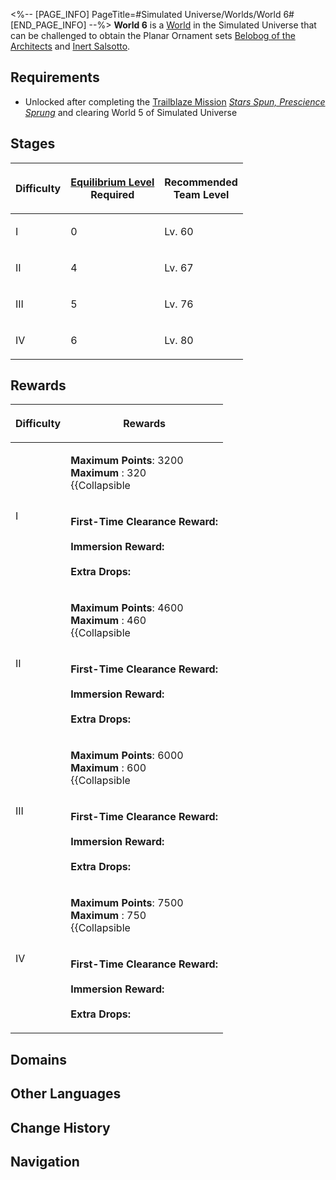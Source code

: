 <%-- [PAGE_INFO]
PageTitle=#Simulated Universe/Worlds/World 6#
[END_PAGE_INFO] --%>
{{Domain Infobox
|title         = World 6
|image         = Simulated Universe World 6.png
|type          = Simulated Universe
|type2         = World
|mechanism     = 
|boss          = Cocolia (Complete)
|requiredEL    = 4/5/6
|recLevel      = 60/67/76/80
|recTypes      = Fire,Quantum,Lightning
|cost          = 40
|drops         = Belobog of the Architects; Inert Salsotto
|drops_delim   = ;
|rewards       = 
}}
'''World 6''' is a [[Simulated Universe/Worlds#Worlds|World]] in the Simulated Universe that can be challenged to obtain the Planar Ornament sets [[Belobog of the Architects]] and [[Inert Salsotto]].

==Requirements==
* Unlocked after completing the [[Trailblaze Mission]] ''[[Stars Spun, Prescience Sprung]]'' and clearing World 5 of Simulated Universe

==Stages==
{| class="article-table"
! Difficulty !! [[Equilibrium Level]]<br />Required !! Recommended<br />Team Level
|-
| I || 0 || Lv. 60
|-
| II || 4 || Lv. 67
|-
| III || 5 || Lv. 76
|-
| IV || 6 || Lv. 80
|}

==Rewards==
{| class="wikitable"
! Difficulty !! Rewards
|-
| rowspan=2 | I
|
'''Maximum Points''': 3200<br />
'''Maximum {{Item|Ability Point|20|text=Ability Points}}''': 320<br />
{{Collapsible
|{{SU Partial Point Rewards|3200}}
|Partial Rewards
|collapsed=1
}}
|-
|
'''First-Time Clearance Reward:'''<br />{{Card List|Herta Bond*2; Herta*1; Trailblaze EXP*600|delim=;}}<br />
'''Immersion Reward:'''<br/>{{Card List|1=Belobog of the Architects*1 { rarity = 5 }; Inert Salsotto*1 { rarity = 5 }; Belobog of the Architects*1 { rarity = 4 }; Inert Salsotto*1 { rarity = 4 }; Credit*1; Trailblaze EXP*200; Belobog of the Architects*1 { rarity = 3 }; Inert Salsotto*1 { rarity = 3 }|delim=;|mini=1}}<br />
'''Extra Drops:'''<br />{{Card List|Credit*1; Glimmering Core*1; Usurper's Scheme*1; Silvermane Insignia*1; Ancient Spindle*1; Immortal Aeroblossom*1; Artifex's Cogwheel*1; Dream Flow Valve*1; Fragments of Impression*1; Lost Lightdust*1|delim=;|mini=1}}
|-
| rowspan=2 | II
|
'''Maximum Points''': 4600<br />
'''Maximum {{Item|Ability Point|20|text=Ability Points}}''': 460<br />
{{Collapsible
|{{SU Partial Point Rewards|4600}}
|Partial Rewards
|collapsed=1
}}
|-
|
'''First-Time Clearance Reward:'''<br />{{Card List|1=Salsotto's Moving City*1 { rarity = 5 }; Salsotto's Terminator Line*1 { rarity = 5 }; Trailblaze EXP*200|delim=;}}<br />
'''Immersion Reward:'''<br/>{{Card List|1=Belobog of the Architects*1 { rarity = 5 }; Inert Salsotto*1 { rarity = 5 }; Belobog of the Architects*1 { rarity = 4 }; Inert Salsotto*1 { rarity = 4 }; Credit*1; Trailblaze EXP*200; Belobog of the Architects*1 { rarity = 3 }; Inert Salsotto*1 { rarity = 3 }|delim=;|mini=1}}<br />
'''Extra Drops:'''<br />{{Card List|Squirming Core*1; Conqueror's Will*1; Silvermane Medal*1; Ancient Engine*1; Immortal Lumintwig*1; Artifex's Gyreheart*1; Dream Making Engine*1; Shards of Desires*1; Credit*1; Lost Lightdust*1|delim=;|mini=1}}
|-
| rowspan=2 | III
|
'''Maximum Points''': 6000<br />
'''Maximum {{Item|Ability Point|20|text=Ability Points}}''': 600<br />
{{Collapsible
|{{SU Partial Point Rewards|6000}}
|Partial Rewards
|collapsed=1
}}
|-
|
'''First-Time Clearance Reward:'''<br />{{Card List|1=Belobog's Fortress of Preservation*1 { rarity = 5 }; Belobog's Iron Defense*1 { rarity = 5 }; Trailblaze EXP*200|delim=;}}<br />
'''Immersion Reward:'''<br/>{{Card List|1=Belobog of the Architects*1 { rarity = 5 }; Inert Salsotto*1 { rarity = 5 }; Belobog of the Architects*1 { rarity = 4 }; Inert Salsotto*1 { rarity = 4 }; Credit*1; Trailblaze EXP*200; Belobog of the Architects*1 { rarity = 3 }; Inert Salsotto*1 { rarity = 3 }|delim=;|mini=1}}<br />
'''Extra Drops:'''<br />{{Card List|Squirming Core*1; Conqueror's Will*1; Silvermane Medal*1; Ancient Engine*1; Immortal Lumintwig*1; Artifex's Gyreheart*1; Dream Making Engine*1; Shards of Desires*1; Credit*1; Lost Lightdust*1|delim=;|mini=1}}
|-
| rowspan=2 | IV
|
'''Maximum Points''': 7500<br />
'''Maximum {{Item|Ability Point|20|text=Ability Points}}''': 750<br />
{{Collapsible
|{{SU Partial Point Rewards|7500}}
|Partial Rewards
|collapsed=1
}}
|-
|
'''First-Time Clearance Reward:'''<br />{{Card List|1=Salsotto's Moving City*1 { rarity = 5 }; Salsotto's Terminator Line*1 { rarity = 5 }; Trailblaze EXP*200|delim=;}}<br />
'''Immersion Reward:'''<br/>{{Card List|1=Belobog of the Architects*1 { rarity = 5 }; Inert Salsotto*1 { rarity = 5 }; Belobog of the Architects*1 { rarity = 4 }; Inert Salsotto*1 { rarity = 4 }; Credit*1; Trailblaze EXP*200|delim=;|mini=1}}<br />
'''Extra Drops:'''<br />{{Card List|Squirming Core*1; Conqueror's Will*1; Silvermane Medal*1; Ancient Engine*1; Immortal Lumintwig*1; Artifex's Gyreheart*1; Dream Making Engine*1; Shards of Desires*1; Credit*1; Lost Lightdust*1|delim=;|mini=1}}
|}

==Domains==
{{Tabber
|Difficulty I
|
{{Table Wrapper
|class        = wikitable tdc1
|size         = 14;3
|header-1-1   = Number
|header-1-2   = Possible Domains
|header-1-3   = Possible Enemies
|cell-2-1     = 1
|cell-2-2     = {{SU Domain Card|Combat|56}}
|cell-3-1     = 2
|cell-3-2     = {{SU Domain Card|Combat;Occurrence|57}}
|cell-4-1     = 3
|cell-4-2     = {{SU Domain Card|Combat;Occurrence|58}}
|cell-5-1     = 4
|cell-5-2     = {{SU Domain Card|Elite|59}}
|cell-5-3     = {{Card List|Frigid Prowler;Aurumaton Gatekeeper;Ice Out of Space;Decaying Shadow|amount=Lv. 59|type=Enemy|show_caption=1|delim=;}}
|cell-6-1     = 5
|cell-6-2     = {{SU Domain Card|Respite|59}}
|cell-7-1     = 6
|cell-7-2     = {{SU Domain Card|Combat|60}}
|cell-8-1     = 7
|cell-8-2     = {{SU Domain Card|Combat;Occurrence;Encounter|61}}
|cell-9-1     = 8
|cell-9-2     = {{SU Domain Card|Elite|62}}
|cell-9-3     = {{Card List|Frigid Prowler (Bug);Aurumaton Gatekeeper (Bug);Ice Out of Space (Bug);Decaying Shadow (Bug)|amount=Lv. 62|type=Enemy|show_caption=1|delim=;}}
|cell-10-1    = 9
|cell-10-2    = {{SU Domain Card|Respite|62}}
|cell-11-1    = 10
|cell-11-2    = {{SU Domain Card|Combat;Occurrence;Transaction|63}}
|cell-12-1    = 11
|cell-12-2    = {{SU Domain Card|Combat;Occurrence;Transaction;Encounter|64}}
|cell-13-1    = 12
|cell-13-2    = {{SU Domain Card|Respite|64}}
|cell-14-1    = 13
|cell-14-2    = {{SU Domain Card|Boss|65}}
|cell-14-3    = {{Card List|Cocolia (Complete)|amount=Lv. 65|type=Enemy|show_caption=1|delim=;}}
}}
|Difficulty II
|
{{Table Wrapper
|class        = wikitable tdc1
|size         = 14;3
|header-1-1   = Number
|header-1-2   = Possible Domains
|header-1-3   = Possible Enemies
|cell-2-1     = 1
|cell-2-2     = {{SU Domain Card|Combat|63}}
|cell-3-1     = 2
|cell-3-2     = {{SU Domain Card|Combat;Occurrence|64}}
|cell-4-1     = 3
|cell-4-2     = {{SU Domain Card|Combat;Occurrence|65}}
|cell-5-1     = 4
|cell-5-2     = {{SU Domain Card|Elite|66}}
|cell-5-3     = {{Card List|Frigid Prowler;Aurumaton Gatekeeper;Ice Out of Space;Decaying Shadow|amount=Lv. 66|type=Enemy|show_caption=1|delim=;}}
|cell-6-1     = 5
|cell-6-2     = {{SU Domain Card|Respite|66}}
|cell-7-1     = 6
|cell-7-2     = {{SU Domain Card|Combat|67}}
|cell-8-1     = 7
|cell-8-2     = {{SU Domain Card|Combat;Occurrence;Encounter|68}}
|cell-9-1     = 8
|cell-9-2     = {{SU Domain Card|Elite|69}}
|cell-9-3     = {{Card List|Frigid Prowler (Bug);Aurumaton Gatekeeper (Bug);Ice Out of Space (Bug);Decaying Shadow (Bug)|amount=Lv. 69|type=Enemy|show_caption=1|delim=;}}
|cell-10-1    = 9
|cell-10-2    = {{SU Domain Card|Respite|69}}
|cell-11-1    = 10
|cell-11-2    = {{SU Domain Card|Combat;Occurrence;Transaction|70}}
|cell-12-1    = 11
|cell-12-2    = {{SU Domain Card|Combat;Occurrence;Transaction;Encounter|71}}
|cell-13-1    = 12
|cell-13-2    = {{SU Domain Card|Respite|71}}
|cell-14-1    = 13
|cell-14-2    = {{SU Domain Card|Boss|72}}
|cell-14-3    = {{Card List|Cocolia (Complete)|amount=Lv. 72|type=Enemy|show_caption=1|delim=;}}
}}
|Difficulty III
|
{{Table Wrapper
|class        = wikitable tdc1
|size         = 14;3
|header-1-1   = Number
|header-1-2   = Possible Domains
|header-1-3   = Possible Enemies
|cell-2-1     = 1
|cell-2-2     = {{SU Domain Card|Combat|72}}
|cell-3-1     = 2
|cell-3-2     = {{SU Domain Card|Combat;Occurrence|73}}
|cell-4-1     = 3
|cell-4-2     = {{SU Domain Card|Combat;Occurrence|74}}
|cell-5-1     = 4
|cell-5-2     = {{SU Domain Card|Elite|75}}
|cell-5-3     = {{Card List|Frigid Prowler;Aurumaton Gatekeeper;Ice Out of Space;Decaying Shadow|amount=Lv. 75|type=Enemy|show_caption=1|delim=;}}
|cell-6-1     = 5
|cell-6-2     = {{SU Domain Card|Respite|75}}
|cell-7-1     = 6
|cell-7-2     = {{SU Domain Card|Combat|76}}
|cell-8-1     = 7
|cell-8-2     = {{SU Domain Card|Combat;Occurrence;Encounter|77}}
|cell-9-1     = 8
|cell-9-2     = {{SU Domain Card|Elite|78}}
|cell-9-3     = {{Card List|Frigid Prowler (Bug);Aurumaton Gatekeeper (Bug);Ice Out of Space (Bug);Decaying Shadow (Bug)|amount=Lv. 78|type=Enemy|show_caption=1|delim=;}}
|cell-10-1    = 9
|cell-10-2    = {{SU Domain Card|Respite|78}}
|cell-11-1    = 10
|cell-11-2    = {{SU Domain Card|Combat;Occurrence;Transaction|79}}
|cell-12-1    = 11
|cell-12-2    = {{SU Domain Card|Combat;Occurrence;Transaction;Encounter|80}}
|cell-13-1    = 12
|cell-13-2    = {{SU Domain Card|Respite|80}}
|cell-14-1    = 13
|cell-14-2    = {{SU Domain Card|Boss|81}}
|cell-14-3    = {{Card List|Cocolia (Complete)|amount=Lv. 81|type=Enemy|show_caption=1|delim=;}}
}}
|Difficulty IV
|
{{Table Wrapper
|class        = wikitable tdc1
|size         = 14;3
|header-1-1   = Number
|header-1-2   = Possible Domains
|header-1-3   = Possible Enemies
|cell-2-1     = 1
|cell-2-2     = {{SU Domain Card|Combat|81}}
|cell-3-1     = 2
|cell-3-2     = {{SU Domain Card|Combat;Occurrence|82}}
|cell-4-1     = 3
|cell-4-2     = {{SU Domain Card|Combat;Occurrence|83}}
|cell-5-1     = 4
|cell-5-2     = {{SU Domain Card|Elite|84}}
|cell-5-3     = {{Card List|Frigid Prowler;Aurumaton Gatekeeper;Ice Out of Space;Decaying Shadow|amount=Lv. 84|type=Enemy|show_caption=1|delim=;}}
|cell-6-1     = 5
|cell-6-2     = {{SU Domain Card|Respite|84}}
|cell-7-1     = 6
|cell-7-2     = {{SU Domain Card|Combat|85}}
|cell-8-1     = 7
|cell-8-2     = {{SU Domain Card|Combat;Occurrence;Encounter|86}}
|cell-9-1     = 8
|cell-9-2     = {{SU Domain Card|Elite|87}}
|cell-9-3     = {{Card List|Frigid Prowler (Bug);Aurumaton Gatekeeper (Bug);Ice Out of Space (Bug);Decaying Shadow (Bug)|amount=Lv. 87|type=Enemy|show_caption=1|delim=;}}
|cell-10-1    = 9
|cell-10-2    = {{SU Domain Card|Respite|87}}
|cell-11-1    = 10
|cell-11-2    = {{SU Domain Card|Combat;Occurrence;Transaction|88}}
|cell-12-1    = 11
|cell-12-2    = {{SU Domain Card|Combat;Occurrence;Transaction;Encounter|89}}
|cell-13-1    = 12
|cell-13-2    = {{SU Domain Card|Respite|89}}
|cell-14-1    = 13
|cell-14-2    = {{SU Domain Card|Boss|90}}
|cell-14-3    = {{Card List|Cocolia (Complete)|amount=Lv. 90|type=Enemy|show_caption=1|delim=;}}
}}
}}

==Other Languages==
{{Other Languages
|en   = World 6
|zhs  = 第六世界
|zht  = 第六世界
|ja   = 第六世界
|ko   = 제6세계
|es   = Mundo 6
|fr   = Monde 6
|ru   = Мир 6
|th   = โลก 6
|vi   = Thế Giới 6
|de   = Welt 6
|id   = Dunia 6
|pt   = Mundo 6
}}

==Change History==
{{Change History|1.0}}

==Navigation==
{{Domain Navbox}}